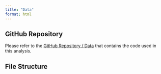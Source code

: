 ```yaml
---
title: "Data"
format: html
---
```




## GitHub Repository

Please refer to the [GitHub Repository / Data](https://github.com/Yuting-Fan-265/5600_time_series/tree/main/data) that contains the code used in this analysis.

## File Structure

